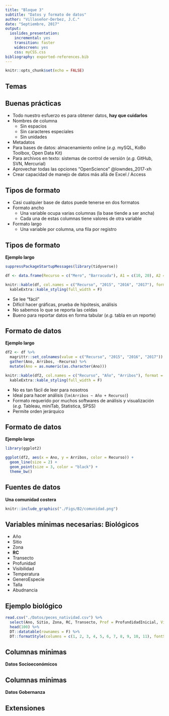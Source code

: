 ```yaml
---
title: "Bloque 3"
subtitle: "Datos y formato de datos"
author: "Villaseñor-Derbez, J.C."
date: "Septiembre, 2017"
output:
  ioslides_presentation:
    incremental: yes
    transition: faster
    widescreen: yes
    css: myCSS.css
bibliography: exported-references.bib
---
```


```r
knitr::opts_chunk$set(echo = FALSE)
```

## Temas

## Buenas prácticas {.smaller}

- Todo nuestro esfuerzo es para obtener datos, **hay que cuidarlos**
- Nombres de columna
    - Sin espacios
    - Sin caracteres especiales
    - Sin unidades
- Metadatos
- Para bases de datos: almacenamiento online (*e.g.* mySQL, KoBo Toolbox, Open Data Kit)
- Para archivos en texto: sistemas de control de versión (*e.g.* GitHub, SVN, Mercurial)
- Aprovechar todas las opciones "OpenScience" @lowndes_2017-xh
- Crear capacidad de manejo de datos más allá de Excel / Access

## Tipos de formato

- Casi cualquier base de datos puede tenerse en dos formatos
- Formato ancho
    - Una variable ocupa varias columnas (la base tiende a ser ancha)
    - Cada una de estas columnas tiene valores de otra variable
- Formato largo
    - Una variable por columna, una fila por registro

## Tipos de formato

**Ejemplo largo**

```r
suppressPackageStartupMessages(library(tidyverse))

df <- data.frame(Recurso = c("Mero", "Barracuda"), A1 = c(10, 20), A2 = c(15, 28), A3 = c(22, 18))

knitr::kable(df, col.names = c("Recurso", "2015", "2016", "2017"), format = "html", caption = "Producción pesquera de 2 recursos en 3 años") %>% 
  kableExtra::kable_styling(full_width = F)
```

- Se lee "fácil"
- Difícil hacer gráficas, prueba de hipótesis, análisis
- No sabemos lo que se reporta las celdas
- Bueno para reportar datos en forma tabular (*e.g.* tabla en un reporte)

## Formato de datos {.smaller}

**Ejemplo largo**

```r
df2 <- df %>%
  magrittr::set_colnames(value = c("Recurso", "2015", "2016", "2017")) %>% 
  gather(Ano, Arribos, -Recurso) %>% 
  mutate(Ano = as.numeric(as.character(Ano)))

knitr::kable(df2, col.names = c("Recurso", "Año", "Arribos"), format = "html", caption = "Producción pesquera de 2 recursos en 3 años") %>% 
  kableExtra::kable_styling(full_width = F)
```

- No es tan fácil de leer para nosotros
- Ideal para hacer análisis (`lm(Arribos ~ Año + Recurso)`)
- Formato requerido por muchos softwares de análisis y visualización (*e.g.* Tableau, miniTab, Statistica, SPSS)
- Permite orden jerárquico

## Formato de datos

**Ejemplo largo**

```r
library(ggplot2)

ggplot(df2, aes(x = Ano, y = Arribos, color = Recurso)) +
  geom_line(size = 2) +
  geom_point(size = 3, color = "black") +
  theme_bw()
```

## Fuentes de datos

**Una comunidad costera**

```r
knitr::include_graphics("./Figs/B2/comunidad.png")
```

## Variables mínimas necesarias: Biológicos {.smaller}

- Año
- Sitio
- Zona
- **RC**
- Transecto
- Profunidad
- Visibilidad
- Temperatura
- GeneroEspecie
- Talla
- Abudnancia

## Ejemplo biológico {.smaller}

```r
read.csv("./Datos/peces_natividad.csv") %>%
  select(Ano, Sitio, Zona, RC, Transecto, Prof = ProfundidadInicial, Vis = Visibilidad, Temp = Temperatura, GeneroEspecie, Talla, Abundancia) %>% 
  head(100) %>% 
  DT::datatable(rownames = F) %>% 
  DT::formatStyle(columns = c(1, 2, 3, 4, 5, 6, 7, 8, 9, 10, 11), fontSize = '40%')
```


## Columnas mínimas

**Datos Socioeconómicos**

## Columnas mínimas

**Datos Gobernanza**

## Extensiones

##

##